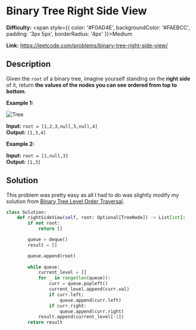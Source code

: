 # Binary Tree Right Side View

**Difficulty:** <span style={{ color: '#F0AD4E', backgroundColor: '#FAEBCC', padding: '3px 5px', borderRadius: '4px' }}>Medium</span>

**Link:** https://leetcode.com/problems/binary-tree-right-side-view/

## Description 

Given the `root` of a binary tree, imagine yourself standing on the **right side** of it, return **the values of the nodes you can see ordered from top to bottom**.

**Example 1:**

<img src="https://assets.leetcode.com/uploads/2021/02/14/tree.jpg" alt="Tree" />


**Input:** `root = [1,2,3,null,5,null,4]`  
**Output:** `[1,3,4]`  

**Example 2:**

**Input:** `root = [1,null,3]`  
**Output:** `[1,3]`  

## Solution

This problem was pretty easy as all I had to do was slightly modify my solution from [Binary Tree Level Order Traversal](./binary-tree-level-order-traversal).

```python
class Solution:
    def rightSideView(self, root: Optional[TreeNode]) -> List[int]:
        if not root:
            return []

        queue = deque()
        result = []

        queue.append(root)
        
        while queue:
            current_level = []
            for _ in range(len(queue)):
                curr = queue.popleft()
                current_level.append(curr.val)
                if curr.left:
                    queue.append(curr.left)
                if curr.right:
                    queue.append(curr.right)
            result.append(current_level[-1])
        return result
```


